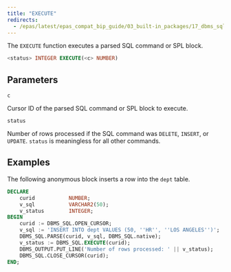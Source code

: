 ```yaml
---
title: "EXECUTE"
redirects:
  - /epas/latest/epas_compat_bip_guide/03_built-in_packages/17_dbms_sql/12_execute/ #generated for docs/epas/reorg-role-use-case-mode
---
```


The `EXECUTE` function executes a parsed SQL command or SPL block.

```sql
<status> INTEGER EXECUTE(<c> NUMBER)
```

## Parameters

`c`

 Cursor ID of the parsed SQL command or SPL block to execute.

`status`

 Number of rows processed if the SQL command was `DELETE`, `INSERT`, or `UPDATE`. `status` is meaningless for all other commands.

## Examples

The following anonymous block inserts a row into the `dept` table.

```sql
DECLARE
    curid           NUMBER;
    v_sql           VARCHAR2(50);
    v_status        INTEGER;
BEGIN
    curid := DBMS_SQL.OPEN_CURSOR;
    v_sql := 'INSERT INTO dept VALUES (50, ''HR'', ''LOS ANGELES'')';
    DBMS_SQL.PARSE(curid, v_sql, DBMS_SQL.native);
    v_status := DBMS_SQL.EXECUTE(curid);
    DBMS_OUTPUT.PUT_LINE('Number of rows processed: ' || v_status);
    DBMS_SQL.CLOSE_CURSOR(curid);
END;
```
